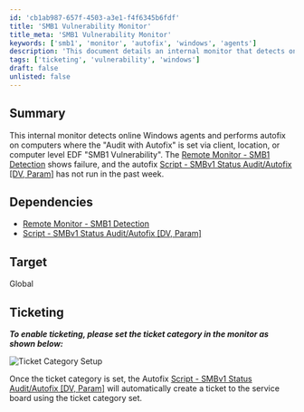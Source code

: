 ```yaml
---
id: 'cb1ab987-657f-4503-a3e1-f4f6345b6fdf'
title: 'SMB1 Vulnerability Monitor'
title_meta: 'SMB1 Vulnerability Monitor'
keywords: ['smb1', 'monitor', 'autofix', 'windows', 'agents']
description: 'This document details an internal monitor that detects online Windows agents and performs autofix on computers with the "Audit with Autofix" setting for the SMB1 Vulnerability. It highlights dependencies, target scope, and ticketing setup for effective management.'
tags: ['ticketing', 'vulnerability', 'windows']
draft: false
unlisted: false
---
```

## Summary

This internal monitor detects online Windows agents and performs autofix on computers where the "Audit with Autofix" is set via client, location, or computer level EDF "SMB1 Vulnerability". The [Remote Monitor - SMB1 Detection](https://proval.itglue.com/DOC-5078775-17241874) shows failure, and the autofix [Script - SMBv1 Status Audit/Autofix [DV, Param]](https://proval.itglue.com/DOC-5078775-15811522) has not run in the past week.

## Dependencies

- [Remote Monitor - SMB1 Detection](https://proval.itglue.com/DOC-5078775-17241874)
- [Script - SMBv1 Status Audit/Autofix [DV, Param]](https://proval.itglue.com/DOC-5078775-15811522)

## Target

Global

## Ticketing

**_To enable ticketing, please set the ticket category in the monitor as shown below:_**

![Ticket Category Setup](../../../static/img/SMB1-Autofix/image_1.png)

Once the ticket category is set, the Autofix [Script - SMBv1 Status Audit/Autofix [DV, Param]](https://proval.itglue.com/DOC-5078775-15811522) will automatically create a ticket to the service board using the ticket category set.











